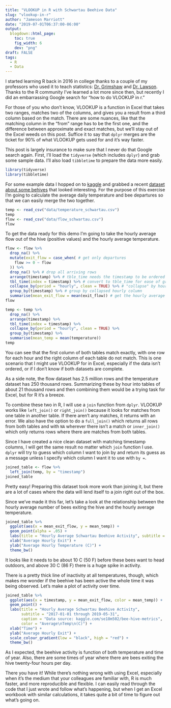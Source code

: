 ```yaml
---
title: "VLOOKUP in R with Schwartau Beehive Data"
slug: "vlookup-in-r"
author: "Jameson Marriott"
date: "2019-07-01T06:37:00-06:00"
output:
  blogdown::html_page:
    toc: true
    fig_width: 6
    dev: "png"
draft: FALSE
tags:
  - R
  - Data
---
```


I started learning R back in 2016 in college thanks to a couple of my professors who used it to teach statistics: [Dr. Grimshaw](https://twitter.com/drgrimshaw) and [Dr. Lawson](https://statistics.byu.edu/content/lawson-john-s). Thanks to the R community I've learned a lot more since then, but recently I did an embarrassing Google search for "how to do VLOOKUP in r." 

For those of you who don't know, VLOOKUP is a function in Excel that takes two ranges, matches two of the columns, and gives you a result from a third column based on the match. There are some nuances, like that the matching column in the "from" range has to be the first one, and the difference between approximate and exact matches, but we'll stay out of the Excel weeds on this post. Suffice it to say that `dplyr` merges are the ticket for 90% of what VLOOKUP gets used for and it's way faster. 

This post is largely insurance to make sure that I never do that Google search again. First, I'll load the `tidyverse` (which includes `dplyr`) and grab some sample data. I'll also load `tibbletime` to prepare the data more easily. 

```r
library(tidyverse)
library(tibbletime)
```

For some example data I hopped on to [kaggle](https://www.kaggle.com/) and grabbed a recent [dataset about some behives](https://www.kaggle.com/se18m502/bee-hive-metrics) that looked interesting. For the purpose of this exercise I'm going to calculate the average daily temperature and bee departures so that we can easily merge the two together. 

```r
temp <- read_csv("data/temperature_schwartau.csv")
temp
flow <- read_csv("data/flow_schwartau.csv")
flow
```

To get the data ready for this demo I'm going to take the hourly average flow out of the hive (positive values) and the hourly average temperature. 

```r
flow <- flow %>%
  drop_na() %>%
  mutate(exit_flow = case_when( # get only departures
    flow >= 0 ~ flow
  )) %>%
  drop_na() %>% # drop all arriving rows
  arrange(timestamp) %>% # tble_time needs the timestamp to be ordered
  tbl_time(index = timestamp) %>% # convert to tble_time for ease of grouping by hour
  collapse_by(period = "hourly", clean = TRUE) %>% # "collapse" by hour
  group_by(timestamp) %>% # group by collapsed hourly column
  summarise(mean_exit_flow = mean(exit_flow)) # get the hourly average
flow

temp <- temp %>%
  drop_na() %>%
  arrange(timestamp) %>%
  tbl_time(index = timestamp) %>%
  collapse_by(period = "hourly", clean = TRUE) %>%
  group_by(timestamp) %>%
  summarise(mean_temp = mean(temperature))
temp
```

You can see that the first column of both tables match exactly, with one row for each hour and the right column of each table do not match. This is one scenario that I might use VLOOKUP for in Excel, especially if the data isn't ordered, or if I don't know if both datasets are complete. 

As a side note, the flow dataset has 2.5 million rows and the temperature dataset has 250 thousand rows. Summarizing these by hour into tables of about 21 thousand rows and then combining them would be a trying task for Excel, but for R it's a breeze. 

To combine these two in R, I will use a `join` function from `dplyr`. VLOOKUP works like `left_join()` or `right_join()` because it looks for matches from one table in another table. If there aren't any matches, it returns with an error. We also have the option to do a `full_join()` which returns all rows from both tables and with `NA` wherever there isn't a match or `inner_join()` which only returns rows where there are matches from both tables. 

Since I have created a nice clean dataset with matching timestamp columns, I will get the same result no matter which `join` function I use. `dplyr` will try to guess which column I want to join by and return its guess as a message unless I specify which column I want it to use with `by =`. 

```r
joined_table <- flow %>%
  left_join(temp, by = "timestamp")
joined_table
```

Pretty easy! Preparing this dataset took more work than joining it, but there are a lot of cases where the data will lend itself to a join right out of the box. 

Since we've made it this far, let's take a look at the relationship between the hourly average number of bees exiting the hive and the hourly average temperature. 

```r
joined_table %>%
  ggplot(aes(x = mean_exit_flow, y = mean_temp)) +
  geom_point(alpha = .05) +
  labs(title = "Hourly Average Schwartau Beehive Activity", subtitle = "2017-01-01 through 2019-05-31", caption = "Data source: kaggle.com/se18m502/bee-hive-metrics") +
  xlab("Average Hourly Exit") +
  ylab("Average Hourly Temperature (C)") +
  theme_bw()
```

It looks like it needs to be about 10 C (50 F) before these bees want to head outdoors, and above 30 C (86 F) there is a huge spike in activity. 

There is a pretty thick line of inactivity at all temperatures, though, which makes me wonder if the beehive has been active the whole time it was being observed. Let's make a plot of activity over time. 

```r
joined_table %>%
  ggplot(aes(x = timestamp, y = mean_exit_flow, color = mean_temp)) +
  geom_point() +
  labs(title = "Hourly Average Schwartau Beehive Activity", 
       subtitle = "2017-01-01 through 2019-05-31", 
       caption = "Data source: kaggle.com/se18m502/bee-hive-metrics",
       color = "Average\nTemp\n(C)") +
  xlab("Time") +
  ylab("Average Hourly Exit") +
  scale_colour_gradient(low = "black", high = "red") +
  theme_bw()
```

As I expected, the beehive activity is function of both temperature and time of year. Also, there are some times of year where there are bees exiting the hive twenty-four hours per day. 

There you have it! While there's nothing wrong with using Excel, especially when it's the medium that your colleagues are familiar with, R is much faster, and more reproducible and flexible. I can easily read through the code that I just wrote and follow what's happening, but when I get an Excel workbook with similar calculations, it takes quite a bit of time to figure out what's going on. 